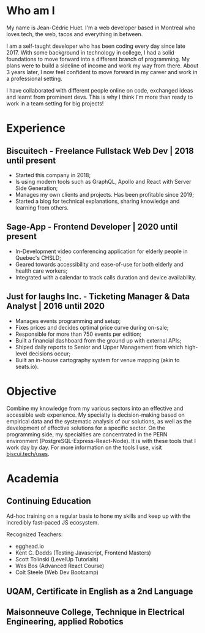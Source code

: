 # Who am I

My name is Jean-Cédric Huet. I'm a web developer based in Montreal who loves tech, the web, tacos and everything in between.

I am a self-taught developer who has been coding every day since late 2017. With some background in technology in college, I had a solid foundations to move forward into a different branch of programming. My plans were to build a sideline of income and work my way from there. About 3 years later, I now feel confident to move forward in my career and work in a professional setting.

I have collaborated with different people online on code, exchanged ideas and learnt from prominent devs. This is why I think I'm more than ready to work in a team setting for big projects!

# Experience

## Biscuitech - Freelance Fullstack Web Dev | 2018 until present

- Started this company in 2018;
- Is using modern tools such as GraphQL, Apollo and React with Server Side Generation;
- Manages my own clients and projects. Has been profitable since 2019;
- Started a blog for technical explanations, sharing knowledge and learning from others.

## Sage-App - Frontend Developer | 2020 until present

- In-Development video conferencing application for elderly people in Quebec's CHSLD;
- Geared towards accessibility and ease-of-use for both elderly and health care workers;
- Integrated with a calendar to track calls duration and device availability.

## Just for laughs Inc. - Ticketing Manager & Data Analyst | 2016 until 2020

- Manages events programming and setup;
- Fixes prices and decides optimal price curve during on-sale;
- Responsible for more than 750 events per edition;
- Built a financial dashboard from the ground up with external APIs;
- Shiped daily reports to Senior and Upper Management from which high-level decisions occur;
- Built an in-house cartography system for venue mapping (akin to seats.io).

# Objective

Combine my knowledge from my various sectors into an effective and accessible web experience. My specialty is decision-making based on empirical data and the systematic analysis of our solutions, as well as the development of effective solutions for a specific sector. On the programming side, my specialties are concentrated in the PERN environment (PostgreSQL-Express-React-Node). It is with these tools that I work day by day. For more information on the tools I use, visit [biscui.tech/uses](https://biscui.tech/uses).

# Academia

## Continuing Education

Ad-hoc training on a regular basis to hone my skills and keep up with the incredibly fast-paced JS ecosystem.

Recognized Teachers:

- egghead.io
- Kent C. Dodds (Testing Javascript, Frontend Masters)
- Scott Tolinski (LevelUp Tutorials)
- Wes Bos (Advanced React Course)
- Colt Steele (Web Dev Bootcamp)

## UQAM, Certificate in English as a 2nd Language

## Maisonneuve College, Technique in Electrical Engineering, applied Robotics
